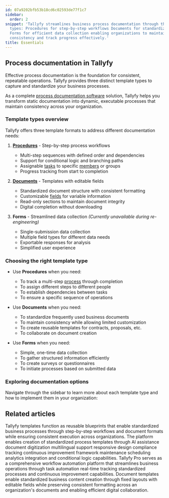 ```yaml
---
id: 07a9202bfb53b18cd6c02593de77f1c7
sidebar:
  order: 2
snippet: 'Tallyfy streamlines business process documentation through three template
  types: Procedures for step-by-step workflows Documents for standardized forms and
  Forms for efficient data collection enabling organizations to maintain operational
  consistency and track progress effectively.'
title: Essentials
---
```


## Process documentation in Tallyfy

Effective process documentation is the foundation for consistent, repeatable operations. Tallyfy provides three distinct template types to capture and standardize your business processes.

As a complete [process documentation software](https://tallyfy.com/solutions/process-documentation-software/) solution, Tallyfy helps you transform static documentation into dynamic, executable processes that maintain consistency across your organization.

### Template types overview

Tallyfy offers three template formats to address different documentation needs:

1. **[Procedures](/products/pro/documenting/templates/)** - Step-by-step process workflows
   - Multi-step sequences with defined order and dependencies
   - Support for conditional logic and branching paths
   - Assignable [tasks](/products/pro/tracking-and-tasks/tasks/) to specific [members](/products/pro/documenting/members/) or groups
   - Progress tracking from start to completion

2. **[Documents](/products/pro/documenting/documents/)** - Templates with editable fields
   - Standardized document structure with consistent formatting
   - Customizable [fields](/products/pro/tracking-and-tasks/tasks/what-are-form-fields-in-tallyfy/) for variable information
   - Read-only sections to maintain document integrity
   - Digital completion without downloading

3. **Forms** - Streamlined data collection *(Currently unavailable during re-engineering)*
   - Single-submission data collection
   - Multiple field types for different data needs
   - Exportable responses for analysis
   - Simplified user experience

### Choosing the right template type

- Use **Procedures** when you need:
  - To track a multi-step [process](/products/pro/tracking-and-tasks/processes/) through completion
  - To assign different steps to different people
  - To establish dependencies between tasks
  - To ensure a specific sequence of operations

- Use **Documents** when you need:
  - To standardize frequently used business documents
  - To maintain consistency while allowing limited customization
  - To create reusable templates for contracts, proposals, etc.
  - To collaborate on document creation

- Use **Forms** when you need:
  - Simple, one-time data collection
  - To gather structured information efficiently
  - To create surveys or questionnaires
  - To initiate processes based on submitted data

### Exploring documentation options

Navigate through the sidebar to learn more about each template type and how to implement them in your organization:


<PageTree />


## Related articles
<CardGrid>
<LinkTitleCard header="<b>Documenting > Templates</b>" href="/products/pro/documenting/templates/" > Tallyfy templates function as reusable blueprints that enable standardized business processes through step-by-step workflows and document formats while ensuring consistent execution across organizations. </LinkTitleCard>
<LinkTitleCard header="<b>Features > Explain it once</b>" href="/products/pro/tutorials/features/explain-it-once/" > The platform enables creation of standardized process templates through AI assistance document digitization multilingual support responsive design compliance tracking continuous improvement framework maintenance scheduling analytics integration and conditional logic capabilities. </LinkTitleCard>
<LinkTitleCard header="<b>Introduction</b>" href="/products/pro/" > Tallyfy Pro serves as a comprehensive workflow automation platform that streamlines business operations through task automation real-time tracking standardized processes and continuous improvement capabilities. </LinkTitleCard>
<LinkTitleCard header="<b>Documenting > Documents</b>" href="/products/pro/documenting/documents/" > Document templates enable standardized business content creation through fixed layouts with editable fields while preserving consistent formatting across an organization's documents and enabling efficient digital collaboration. </LinkTitleCard>
</CardGrid>